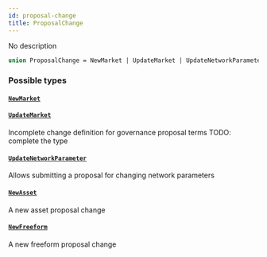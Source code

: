 ```yaml
---
id: proposal-change
title: ProposalChange
---
```



No description

```graphql
union ProposalChange = NewMarket | UpdateMarket | UpdateNetworkParameter | NewAsset | NewFreeform
```


### Possible types

#### [`NewMarket`](/docs/mainnet/graphql/objects/new-market) 




#### [`UpdateMarket`](/docs/mainnet/graphql/objects/update-market) 

Incomplete change definition for governance proposal terms
TODO: complete the type


#### [`UpdateNetworkParameter`](/docs/mainnet/graphql/objects/update-network-parameter) 

Allows submitting a proposal for changing network parameters


#### [`NewAsset`](/docs/mainnet/graphql/objects/new-asset) 

A new asset proposal change


#### [`NewFreeform`](/docs/mainnet/graphql/objects/new-freeform) 

A new freeform proposal change




